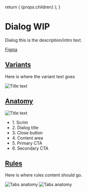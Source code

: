 

  return (
    <Layout
      title="Design"
      sideNav="design"
      editPageRoute="design/components/dialog"
      shouldIncludePageIndex
    >
      {props.children}
    </Layout>
  );
}

# Dialog WIP

<IntroText>Dialog this is the description/intro text.</IntroText>

[Figma](<https://www.figma.com/file/W3hxWj6VZydNaNGJSGxRsV/TableKit-Components-(3.0)>)

## [Variants](#variants)

Here is where the variant text goes

![Title text](/static/img/components/PLACEHOLDER.png 'IMAGEDESCRIPTION')

## [Anatomy](website/src/design/components/dialog.html#anatomy)

<ImageWrap>

![Title text](/static/img/components/dialog-anatomy-1.svg 'IMAGEDESCRIPTION')

</ImageWrap>

<ul>
  <li>1. Scrim</li>
  <li>2. Dialog title</li>
  <li>3. Close button</li>
  <li>4. Content area</li>
  <li>5. Primary CTA</li>
  <li>6. Secondary CTA</li>
</ul>

## [Rules](website/src/design/components/dialog.html#rules)

Here is where rules content should go.

![Tabs anatomy](/static/img/components/placeholder-rules.png 'IMAGEDESCRIPTION') ![Tabs anatomy](/static/img/components/placeholder-rules.png 'IMAGEDESCRIPTION')
